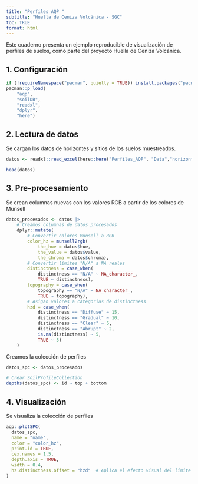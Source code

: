 ```yaml
---
title: "Perfiles AQP "
subtitle: "Huella de Ceniza Volcánica - SGC"
toc: TRUE
format: html
---
```


Este cuaderno presenta un ejemplo reproducible de visualización de perfiles de suelos, como parte del proyecto Huella de Ceniza Volcánica.

## 1. Configuración


```r

if (!requireNamespace("pacman", quietly = TRUE)) install.packages("pacman")
pacman::p_load(
    "aqp",
    "soilDB",
    "readxl",
    "dplyr",
    "here")
```

## 2. Lectura de datos

Se cargan los datos de horizontes y sitios de los suelos muestreados.

```r

datos <- readxl::read_excel(here::here("Perfiles_AQP", "Data","horizontes.xlsx"))

head(datos)

```

## 3. Pre-procesamiento

Se crean columnas nuevas con los valores RGB a partir de los colores de Munsell


```r

datos_procesados <- datos |>
    # Creamos columnas de datos procesados
    dplyr::mutate(
        # Convertir colores Munsell a RGB
        color_hz = munsell2rgb(
            the_hue = datos$hue,
            the_value = datos$value,
            the_chroma = datos$chroma),
        # Convertir límites "N/A" a NA reales
        distinctness = case_when(
            distinctness == "N/A" ~ NA_character_,
            TRUE ~ distinctness),
        topography = case_when(
            topography == "N/A" ~ NA_character_,
            TRUE ~ topography),
        # Asigan valores a categorias de distinctness
        hzd = case_when(
            distinctness == "Diffuse" ~ 15,
            distinctness == "Gradual" ~ 10,
            distinctness == "Clear" ~ 5,
            distinctness == "Abrupt" ~ 2,
            is.na(distinctness) ~ 5,
            TRUE ~ 5)
    )

```


Creamos la colección de perfiles


```r

datos_spc <- datos_procesados

# Crear SoilProfileCollection
depths(datos_spc) <- id ~ top + bottom

```

## 4. Visualización

Se visualiza la colección de perfiles


```r

aqp::plotSPC(
  datos_spc,
  name = "name",
  color = "color_hz",
  print.id = TRUE,
  cex.names = 1.5,
  depth.axis = TRUE,
  width = 0.4,
  hz.distinctness.offset = "hzd"  # Aplica el efecto visual del límite
)


```
